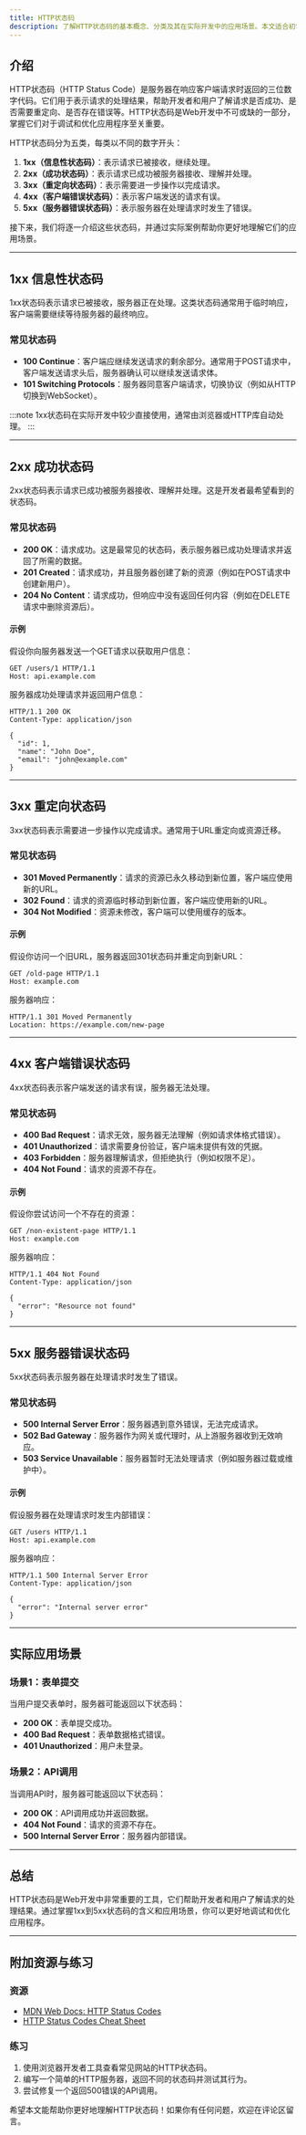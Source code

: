 ```yaml
---
title: HTTP状态码
description: 了解HTTP状态码的基本概念、分类及其在实际开发中的应用场景。本文适合初学者，帮助你快速掌握HTTP状态码的核心知识。
---
```


## 介绍

HTTP状态码（HTTP Status Code）是服务器在响应客户端请求时返回的三位数字代码。它们用于表示请求的处理结果，帮助开发者和用户了解请求是否成功、是否需要重定向、是否存在错误等。HTTP状态码是Web开发中不可或缺的一部分，掌握它们对于调试和优化应用程序至关重要。

HTTP状态码分为五类，每类以不同的数字开头：

1. **1xx（信息性状态码）**：表示请求已被接收，继续处理。
2. **2xx（成功状态码）**：表示请求已成功被服务器接收、理解并处理。
3. **3xx（重定向状态码）**：表示需要进一步操作以完成请求。
4. **4xx（客户端错误状态码）**：表示客户端发送的请求有误。
5. **5xx（服务器错误状态码）**：表示服务器在处理请求时发生了错误。

接下来，我们将逐一介绍这些状态码，并通过实际案例帮助你更好地理解它们的应用场景。

---

## 1xx 信息性状态码

1xx状态码表示请求已被接收，服务器正在处理。这类状态码通常用于临时响应，客户端需要继续等待服务器的最终响应。

### 常见状态码
- **100 Continue**：客户端应继续发送请求的剩余部分。通常用于POST请求中，客户端发送请求头后，服务器确认可以继续发送请求体。
- **101 Switching Protocols**：服务器同意客户端请求，切换协议（例如从HTTP切换到WebSocket）。

:::note
1xx状态码在实际开发中较少直接使用，通常由浏览器或HTTP库自动处理。
:::

---

## 2xx 成功状态码

2xx状态码表示请求已成功被服务器接收、理解并处理。这是开发者最希望看到的状态码。

### 常见状态码
- **200 OK**：请求成功。这是最常见的状态码，表示服务器已成功处理请求并返回了所需的数据。
- **201 Created**：请求成功，并且服务器创建了新的资源（例如在POST请求中创建新用户）。
- **204 No Content**：请求成功，但响应中没有返回任何内容（例如在DELETE请求中删除资源后）。

#### 示例
假设你向服务器发送一个GET请求以获取用户信息：

```http
GET /users/1 HTTP/1.1
Host: api.example.com
```

服务器成功处理请求并返回用户信息：

```http
HTTP/1.1 200 OK
Content-Type: application/json

{
  "id": 1,
  "name": "John Doe",
  "email": "john@example.com"
}
```

---

## 3xx 重定向状态码

3xx状态码表示需要进一步操作以完成请求。通常用于URL重定向或资源迁移。

### 常见状态码
- **301 Moved Permanently**：请求的资源已永久移动到新位置，客户端应使用新的URL。
- **302 Found**：请求的资源临时移动到新位置，客户端应使用新的URL。
- **304 Not Modified**：资源未修改，客户端可以使用缓存的版本。

#### 示例
假设你访问一个旧URL，服务器返回301状态码并重定向到新URL：

```http
GET /old-page HTTP/1.1
Host: example.com
```

服务器响应：

```http
HTTP/1.1 301 Moved Permanently
Location: https://example.com/new-page
```

---

## 4xx 客户端错误状态码

4xx状态码表示客户端发送的请求有误，服务器无法处理。

### 常见状态码
- **400 Bad Request**：请求无效，服务器无法理解（例如请求体格式错误）。
- **401 Unauthorized**：请求需要身份验证，客户端未提供有效的凭据。
- **403 Forbidden**：服务器理解请求，但拒绝执行（例如权限不足）。
- **404 Not Found**：请求的资源不存在。

#### 示例
假设你尝试访问一个不存在的资源：

```http
GET /non-existent-page HTTP/1.1
Host: example.com
```

服务器响应：

```http
HTTP/1.1 404 Not Found
Content-Type: application/json

{
  "error": "Resource not found"
}
```

---

## 5xx 服务器错误状态码

5xx状态码表示服务器在处理请求时发生了错误。

### 常见状态码
- **500 Internal Server Error**：服务器遇到意外错误，无法完成请求。
- **502 Bad Gateway**：服务器作为网关或代理时，从上游服务器收到无效响应。
- **503 Service Unavailable**：服务器暂时无法处理请求（例如服务器过载或维护中）。

#### 示例
假设服务器在处理请求时发生内部错误：

```http
GET /users HTTP/1.1
Host: api.example.com
```

服务器响应：

```http
HTTP/1.1 500 Internal Server Error
Content-Type: application/json

{
  "error": "Internal server error"
}
```

---

## 实际应用场景

### 场景1：表单提交
当用户提交表单时，服务器可能返回以下状态码：
- **200 OK**：表单提交成功。
- **400 Bad Request**：表单数据格式错误。
- **401 Unauthorized**：用户未登录。

### 场景2：API调用
当调用API时，服务器可能返回以下状态码：
- **200 OK**：API调用成功并返回数据。
- **404 Not Found**：请求的资源不存在。
- **500 Internal Server Error**：服务器内部错误。

---

## 总结

HTTP状态码是Web开发中非常重要的工具，它们帮助开发者和用户了解请求的处理结果。通过掌握1xx到5xx状态码的含义和应用场景，你可以更好地调试和优化应用程序。

---

## 附加资源与练习

### 资源
- [MDN Web Docs: HTTP Status Codes](https://developer.mozilla.org/en-US/docs/Web/HTTP/Status)
- [HTTP Status Codes Cheat Sheet](https://httpstatuses.com/)

### 练习
1. 使用浏览器开发者工具查看常见网站的HTTP状态码。
2. 编写一个简单的HTTP服务器，返回不同的状态码并测试其行为。
3. 尝试修复一个返回500错误的API调用。

希望本文能帮助你更好地理解HTTP状态码！如果你有任何问题，欢迎在评论区留言。